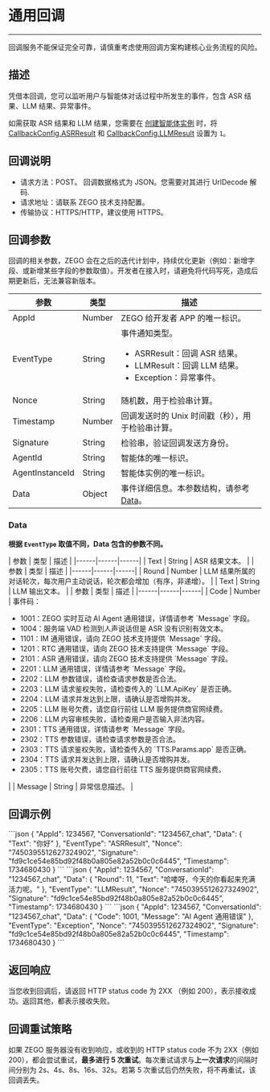 
# 通用回调

- - -

<Warning title="注意">回调服务不能保证完全可靠，请慎重考虑使用回调方案构建核心业务流程的风险。</Warning>

## 描述

凭借本回调，您可以监听用户与智能体对话过程中所发生的事件，包含 ASR 结果、LLM 结果、异常事件。

<Note title="说明">

如需获取 ASR 结果和 LLM 结果，您需要在 [创建智能体实例](./../Agent%20Instance%20Management/CreateAgentInstance.mdx) 时，将 [CallbackConfig.ASRResult](./../Agent%20Instance%20Management/CreateAgentInstance.mdx#callbackconfig) 和 [CallbackConfig.LLMResult](./../Agent%20Instance%20Management/CreateAgentInstance.mdx#callbackconfig) 设置为 `1`。
</Note>
## 回调说明

- 请求方法：POST。
    <Note title="说明">回调数据格式为 JSON。您需要对其进行 UrlDecode 解码.</Note>
- 请求地址：请联系 ZEGO 技术支持配置。
- 传输协议：HTTPS/HTTP，建议使用 HTTPS。

## 回调参数

<Note title="说明">回调的相关参数，ZEGO 会在之后的迭代计划中，持续优化更新（例如：新增字段、或新增某些字段的参数取值）。开发者在接入时，请避免将代码写死，造成后期更新后，无法兼容新版本。</Note>

| 参数 | 类型 | 描述 |
|------|------|------|
| AppId | Number | ZEGO 给开发者 APP 的唯一标识。 |
| EventType | String | 事件通知类型。<ul><li>ASRResult：回调 ASR 结果。</li><li>LLMResult：回调 LLM 结果。</li><li>Exception：异常事件。</li></ul> |
| Nonce | String | 随机数，用于检验串计算。 |
| Timestamp | Number | 回调发送时的 Unix 时间戳（秒），用于检验串计算。 |
| Signature | String | 检验串，验证回调发送方身份。 |
| AgentId          | String | 智能体的唯一标识。   |
| AgentInstanceId  | String | 智能体实例的唯一标识。 |
| Data | Object | 事件详细信息。本参数结构，请参考 [Data](#data)。 |

### Data

**根据 `EventType` 取值不同，Data 包含的参数不同。**

<Tabs>
<Tab title="ASRResult">
| 参数 | 类型 | 描述 |
|------|------|------|
| Text | String | ASR 结果文本。 |
</Tab>
<Tab title="LLMResult">
| 参数 | 类型 | 描述 |
|------|------|------|
| Round | Number | LLM 结果所属的对话轮次，每次用户主动说话，轮次都会增加（有序，非递增）。 |
| Text | String | LLM 输出文本。 |
</Tab>
<Tab title="Exception">
| 参数 | 类型 | 描述 |
|------|------|------|
| Code | Number | 事件码：<ul><li>1001：ZEGO 实时互动 AI Agent 通用错误，详情请参考 `Message` 字段。</li><li>1004：服务端 VAD 检测到人声说话但是 ASR 没有识别有效文本。</li><li>1101：IM 通用错误，请向 ZEGO 技术支持提供 `Message` 字段。</li><li>1201：RTC 通用错误，请向 ZEGO 技术支持提供 `Message` 字段。</li><li>2101：ASR 通用错误，请向 ZEGO 技术支持提供 `Message` 字段。</li><li>2201：LLM 通用错误，详情请参考 `Message` 字段。</li><li>2202：LLM 参数错误，请检查请求参数是否合法。</li><li>2203：LLM 请求鉴权失败，请检查传入的 `LLM.ApiKey` 是否正确。</li><li>2204：LLM 请求并发达到上限，请确认是否增购并发。</li><li>2205：LLM 账号欠费，请您自行前往 LLM 服务提供商官网续费。</li><li>2206：LLM 内容审核失败，请检查用户是否输入非法内容。</li><li>2301：TTS 通用错误，详情请参考 `Message` 字段。</li><li>2302：TTS 参数错误，请检查请求参数是否合法。</li><li>2303：TTS 请求鉴权失败，请检查传入的 `TTS.Params.app` 是否正确。</li><li>2304：TTS 请求并发达到上限，请确认是否增购并发。</li><li>2305：TTS 账号欠费，请您自行前往 TTS 服务提供商官网续费。</li></ul> |
| Message | String | 异常信息描述。 |
</Tab>
</Tabs>

## 回调示例

<Tabs>
<Tab title="EventType 为 ASRResult">
```json
{
    "AppId": 1234567,
    "ConversationId": "1234567_chat",
    "Data": {
        "Text": "你好"
    },
    "EventType": "ASRResult",
    "Nonce": "7450395512627324902",
    "Signature": "fd9c1ce54e85bd92f48b0a805e82a52b0c0c6445",
    "Timestamp": 1734680430
}
```
</Tab>
<Tab title="EventType 为 LLMResult">
```json
{
    "AppId": 1234567,
    "ConversationId": "1234567_chat",
    "Data": {
        "Round": 11,
        "Text": "哈喽呀，今天的你看起来充满活力呢。"
    },
    "EventType": "LLMResult",
    "Nonce": "7450395512627324902",
    "Signature": "fd9c1ce54e85bd92f48b0a805e82a52b0c0c6445",
    "Timestamp": 1734680430
}
```
</Tab>
<Tab title="EventType 为 Exception">
```json
{
    "AppId": 1234567,
    "ConversationId": "1234567_chat",
    "Data": {
        "Code": 1001,
        "Message": "AI Agent 通用错误"
    },
    "EventType": "Exception",
    "Nonce": "7450395512627324902",
    "Signature": "fd9c1ce54e85bd92f48b0a805e82a52b0c0c6445",
    "Timestamp": 1734680430
}
```
</Tab>
</Tabs>

## 返回响应

当您收到回调后，请返回 HTTP status code 为 2XX （例如 200），表示接收成功。返回其他，都表示接收失败。

## 回调重试策略

如果 ZEGO 服务器没有收到响应，或收到的 HTTP status code 不为 2XX（例如 200），都会尝试重试，**最多进行 5 次重试**。每次重试请求与**上一次请求**的间隔时间分别为 2s、4s、8s、16s、32s。若第 5 次重试后仍然失败，将不再重试，该回调丢失。
